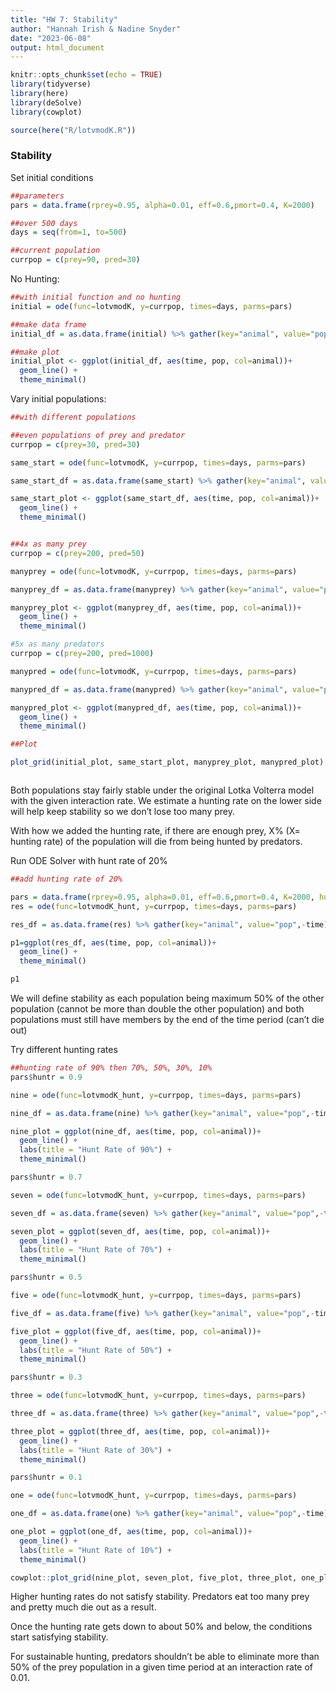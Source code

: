 ```yaml
---
title: "HW 7: Stability"
author: "Hannah Irish & Nadine Snyder"
date: "2023-06-08"
output: html_document
---
```


```r
knitr::opts_chunk$set(echo = TRUE)
library(tidyverse)
library(here)
library(deSolve)
library(cowplot)

source(here("R/lotvmodK.R"))
```

### Stability


Set initial conditions
```r

##parameters
pars = data.frame(rprey=0.95, alpha=0.01, eff=0.6,pmort=0.4, K=2000)

##over 500 days
days = seq(from=1, to=500)

##current population
currpop = c(prey=90, pred=30)

```


No Hunting:
```r

##with initial function and no hunting
initial = ode(func=lotvmodK, y=currpop, times=days, parms=pars)

##make data frame
initial_df = as.data.frame(initial) %>% gather(key="animal", value="pop",-time)

##make plot
initial_plot <- ggplot(initial_df, aes(time, pop, col=animal))+
  geom_line() +
  theme_minimal()
```

Vary initial populations:

```r

##with different populations

##even populations of prey and predator
currpop = c(prey=30, pred=30)

same_start = ode(func=lotvmodK, y=currpop, times=days, parms=pars)

same_start_df = as.data.frame(same_start) %>% gather(key="animal", value="pop",-time)

same_start_plot <- ggplot(same_start_df, aes(time, pop, col=animal))+
  geom_line() +
  theme_minimal()


##4x as many prey
currpop = c(prey=200, pred=50)

manyprey = ode(func=lotvmodK, y=currpop, times=days, parms=pars)

manyprey_df = as.data.frame(manyprey) %>% gather(key="animal", value="pop",-time)

manyprey_plot <- ggplot(manyprey_df, aes(time, pop, col=animal))+
  geom_line() +
  theme_minimal()

#5x as many predators
currpop = c(prey=200, pred=1000)

manypred = ode(func=lotvmodK, y=currpop, times=days, parms=pars)

manypred_df = as.data.frame(manypred) %>% gather(key="animal", value="pop",-time)

manypred_plot <- ggplot(manypred_df, aes(time, pop, col=animal))+
  geom_line() +
  theme_minimal()

##Plot

plot_grid(initial_plot, same_start_plot, manyprey_plot, manypred_plot)



```
Both populations stay fairly stable under the original Lotka Volterra model with the given interaction rate. We estimate a hunting rate on the lower side will help keep stability so we don't lose too many prey.

With how we added the hunting rate, if there are enough prey, X% (X= hunting rate) of the population will die from being hunted by predators.

Run ODE Solver with hunt rate of 20%
```r
##add hunting rate of 20%

pars = data.frame(rprey=0.95, alpha=0.01, eff=0.6,pmort=0.4, K=2000, huntr = 0.2)
res = ode(func=lotvmodK_hunt, y=currpop, times=days, parms=pars)

res_df = as.data.frame(res) %>% gather(key="animal", value="pop",-time)

p1=ggplot(res_df, aes(time, pop, col=animal))+
  geom_line() +
  theme_minimal()

p1
```

We will define stability as each population being maximum 50% of the other population (cannot be more than double the other population) and both populations must still have members by the end of the time period (can't die out)


Try different hunting rates
```r

##hunting rate of 90% then 70%, 50%, 30%, 10%
pars$huntr = 0.9

nine = ode(func=lotvmodK_hunt, y=currpop, times=days, parms=pars)

nine_df = as.data.frame(nine) %>% gather(key="animal", value="pop",-time)

nine_plot = ggplot(nine_df, aes(time, pop, col=animal))+
  geom_line() +
  labs(title = "Hunt Rate of 90%") +
  theme_minimal()

pars$huntr = 0.7

seven = ode(func=lotvmodK_hunt, y=currpop, times=days, parms=pars)

seven_df = as.data.frame(seven) %>% gather(key="animal", value="pop",-time)

seven_plot = ggplot(seven_df, aes(time, pop, col=animal))+
  geom_line() +
  labs(title = "Hunt Rate of 70%") +
  theme_minimal()

pars$huntr = 0.5

five = ode(func=lotvmodK_hunt, y=currpop, times=days, parms=pars)

five_df = as.data.frame(five) %>% gather(key="animal", value="pop",-time)

five_plot = ggplot(five_df, aes(time, pop, col=animal))+
  geom_line() +
  labs(title = "Hunt Rate of 50%") +
  theme_minimal()

pars$huntr = 0.3

three = ode(func=lotvmodK_hunt, y=currpop, times=days, parms=pars)

three_df = as.data.frame(three) %>% gather(key="animal", value="pop",-time)

three_plot = ggplot(three_df, aes(time, pop, col=animal))+
  geom_line() +
  labs(title = "Hunt Rate of 30%") +
  theme_minimal()

pars$huntr = 0.1

one = ode(func=lotvmodK_hunt, y=currpop, times=days, parms=pars)

one_df = as.data.frame(one) %>% gather(key="animal", value="pop",-time)

one_plot = ggplot(one_df, aes(time, pop, col=animal))+
  geom_line() +
  labs(title = "Hunt Rate of 10%") +
  theme_minimal()

cowplot::plot_grid(nine_plot, seven_plot, five_plot, three_plot, one_plot, cols = 2)


```
Higher hunting rates do not satisfy stability. Predators eat too many prey and pretty much die out as a result.

Once the hunting rate gets down to about 50% and below, the conditions start satisfying stability. 

For sustainable hunting, predators shouldn't be able to eliminate more than 50% of the prey population in a given time period at an interaction rate of 0.01.



